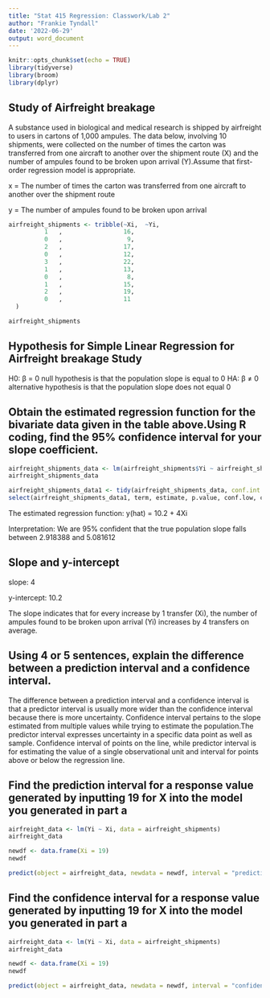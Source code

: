 ```yaml
---
title: "Stat 415 Regression: Classwork/Lab 2"
author: "Frankie Tyndall"
date: '2022-06-29'
output: word_document
---
```


```r
knitr::opts_chunk$set(echo = TRUE)
library(tidyverse)
library(broom)
library(dplyr)
```

## Study of Airfreight breakage 

A substance used in biological and medical research is shipped by airfreight to users in cartons of 1,000 ampules.  The data below, involving 10 shipments, were collected on the number of times the carton was transferred from one aircraft to another over the shipment route (X) and the number of ampules found to be broken upon arrival (Y).Assume that first-order regression model is appropriate.

x = The number of times the carton was transferred from one aircraft to another over the shipment route

y = The number of ampules found to be broken upon arrival


```r
airfreight_shipments <- tribble(~Xi,  ~Yi,
          1   ,                 16,
          0   ,                  9,
          2   ,                 17,
          0   ,                 12,
          3   ,                 22,
          1   ,                 13,
          0   ,                  8,
          1   ,                 15,
          2   ,                 19,
          0   ,                 11
  ) 

airfreight_shipments

```
## Hypothesis for Simple Linear Regression for Airfreight breakage Study

 H0: β = 0 null hypothesis is that the population slope is equal to 0
 HA: β ≠ 0 alternative hypothesis is that the population slope does not equal 0
            

## Obtain the estimated regression function for the bivariate data given in the table above.Using R coding, find the 95% confidence interval for your slope coefficient.

```r
airfreight_shipments_data <- lm(airfreight_shipments$Yi ~ airfreight_shipments$Xi)
airfreight_shipments_data

airfreight_shipments_data1 <- tidy(airfreight_shipments_data, conf.int = TRUE)
select(airfreight_shipments_data1, term, estimate, p.value, conf.low, conf.high)

```
The estimated regression function: y(hat) = 10.2 + 4Xi

Interpretation: We are 95% confident that the true population slope
falls between 2.918388 and 5.081612

## Slope and y-intercept

slope: 4

y-intercept: 10.2

The slope indicates that for every increase by 1 transfer (Xi),
the number of ampules found to be broken upon arrival (Yi) increases by 4 transfers on average.

## Using 4 or 5 sentences, explain the difference between a prediction interval and a confidence interval.

The difference between a prediction interval and a confidence interval is that 
a predictor interval is usually more wider than the confidence interval because
there is more uncertainty. Confidence interval pertains to the slope estimated from multiple values while trying to estimate the population.The predictor interval expresses uncertainty in a specific data point as well as sample. Confidence interval of points on the line, while predictor interval is for estimating the value of a single observational unit and interval for points 
above or below the regression line.

## Find the prediction interval for a response value generated by inputting 19 for X into the model you generated in part a

```r
airfreight_data <- lm(Yi ~ Xi, data = airfreight_shipments)
airfreight_data

newdf <- data.frame(Xi = 19)
newdf

predict(object = airfreight_data, newdata = newdf, interval = "prediction") %>% cbind(newdf) 

```

## Find the confidence interval for a response value generated by inputting 19 for X into the model you generated in part a

```r
airfreight_data <- lm(Yi ~ Xi, data = airfreight_shipments)
airfreight_data

newdf <- data.frame(Xi = 19)
newdf

predict(object = airfreight_data, newdata = newdf, interval = "confidence") %>% cbind(newdf) 

```
